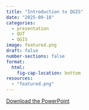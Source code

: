 ```yaml
---
title: "Introduction to QGIS"
date: "2025-09-18"
categories: 
  - presentation
  - QUT
  - QGIS
image: featured.png
draft: false
number-sections: false
format:
  html:
    fig-cap-location: bottom
resources: 
  - "featured.png"
---
```


[Download the PowerPoint](Teaching_QGIS.pptx){.btn .btn-outline-primary}
